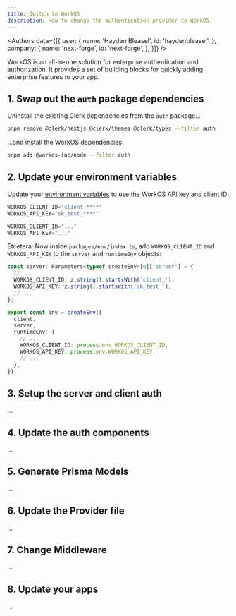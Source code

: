 ```yaml
---
title: Switch to WorkOS
description: How to change the authentication provider to WorkOS.
---
```



<Authors data={[{
  user: {
    name: 'Hayden Bleasel',
    id: 'haydenbleasel',
  },
  company: {
    name: 'next-forge',
    id: 'next-forge',
  },
}]} />

WorkOS is an all-in-one solution for enterprise authentication and authorization. It provides a set of building blocks for quickly adding enterprise features to your app.

## 1. Swap out the `auth` package dependencies

Uninstall the existing Clerk dependencies from the `auth` package...

```sh Terminal
pnpm remove @clerk/nextjs @clerk/themes @clerk/types --filter auth
```

...and install the WorkOS dependencies:

```sh Terminal
pnpm add @workos-inc/node --filter auth
```

## 2. Update your environment variables

Update your [environment variables](/features/env) to use the WorkOS API key and client ID:

```js apps/database/.env
WORKOS_CLIENT_ID="client_****"
WORKOS_API_KEY="sk_test_****"
```

```js apps/app/.env.local
WORKOS_CLIENT_ID="..."
WORKOS_API_KEY="..."
```

Etcetera. Now inside `packages/env/index.ts`, add `WORKOS_CLIENT_ID` and `WORKOS_API_KEY` to the `server` and `runtimeEnv` objects:

```ts {3,12}
const server: Parameters<typeof createEnv>[0]["server"] = {
  // ...
  WORKOS_CLIENT_ID: z.string().startsWith('client_'),
  WORKOS_API_KEY: z.string().startsWith('sk_test_'),
  // ...
};

export const env = createEnv({
  client,
  server,
  runtimeEnv: {
    // ...
    WORKOS_CLIENT_ID: process.env.WORKOS_CLIENT_ID,
    WORKOS_API_KEY: process.env.WORKOS_API_KEY,
    // ...
  },
});
```

## 3. Setup the server and client auth

...

## 4. Update the auth components

...

## 5. Generate Prisma Models

...

## 6. Update the Provider file

...

## 7. Change Middleware

...

## 8. Update your apps

...

